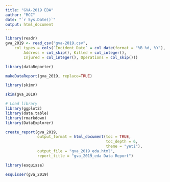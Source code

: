 ```yaml
---
title: "GVA-2019 EDA"
author: "MCC"
date: "`r Sys.Date()`"
output: html_document
---
```


```r
library(readr)
gva_2019 <- read_csv("gva-2019.csv", 
    col_types = cols(`Incident Date` = col_date(format = "%B %d, %Y"), 
        Address = col_skip(), Killed = col_integer(), 
        Injured = col_integer(), Operations = col_skip()))
```



```r
library(dataReporter)

makeDataReport(gva_2019, replace=TRUE)

```

```r
library(skimr)

skim(gva_2019)
```



```r
# Load library
library(ggplot2)
library(data.table)
library(rmarkdown)
library(DataExplorer)

create_report(gva_2019,
              output_format = html_document(toc = TRUE, 
                                            toc_depth = 6, 
                                            theme = "yeti"),
              output_file = "gva_2019_eda.html",
              report_title = "gva_2019_eda Data Report")
```




```r
library(esquisse)

esquisser(gva_2019)
```









